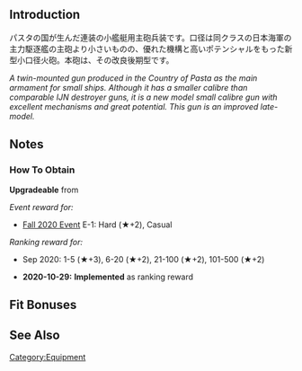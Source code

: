 {{EquipmentInfo}}

==Introduction==
パスタの国が生んだ連装の小艦艇用主砲兵装です。口径は同クラスの日本海軍の主力駆逐艦の主砲より小さいものの、優れた機構と高いポテンシャルをもった新型小口径火砲。本砲は、その改良後期型です。

''A twin-mounted gun produced in the Country of Pasta as the main armament for small ships.''
''Although it has a smaller calibre than comparable IJN destroyer guns, it is a new model small calibre gun with excellent mechanisms and great potential. This gun is an improved late-model.''

==Notes==
<div class="mw-collapsible"><h3>How To Obtain</h3>
<div class="mw-collapsible-content">
'''Upgradeable''' from {{Equipment/Link|120mm/50 Twin Gun Mount}}

''Event reward for:''
* [[Fall 2020 Event]] E-1: Hard (★+2), Casual

''Ranking reward for:''
* Sep 2020: 1-5 (★+3), 6-20 (★+2), 21-100 (★+2), 101-500 (★+2)

</div></div>


<div class="mw-collapsible><h3>Updates History</h3>
<div class="mw-collapsible-content>
* '''2020-10-29:''' '''Implemented''' as ranking reward
</div></div>

==Fit Bonuses==
{{:120mm/50 Twin Gun Mount mod.1936/Bonuses}}

==See Also==
{{Equipmentlist}}
[[Category:Equipment]]